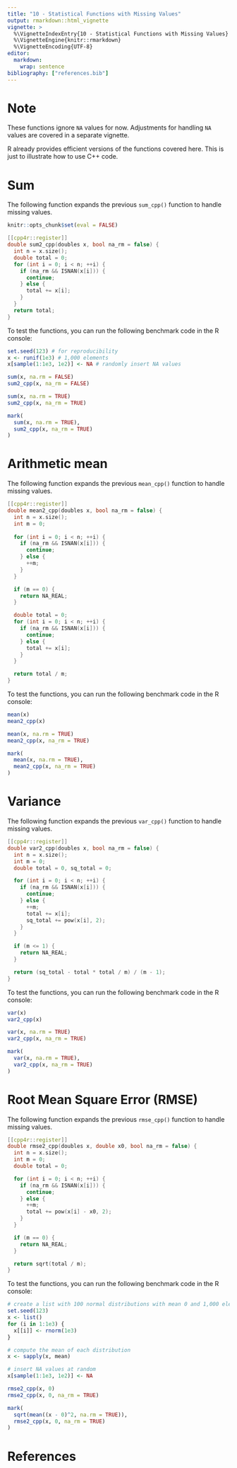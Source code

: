 ```yaml
---
title: "10 - Statistical Functions with Missing Values"
output: rmarkdown::html_vignette
vignette: >
  %\VignetteIndexEntry{10 - Statistical Functions with Missing Values}
  %\VignetteEngine{knitr::rmarkdown}
  %\VignetteEncoding{UTF-8}
editor:
  markdown:
    wrap: sentence
bibliography: ["references.bib"]
---
```


# Note

These functions ignore `NA` values for now. Adjustments for handling `NA` values are covered in a separate vignette.

R already provides efficient versions of the functions covered here. This is just to illustrate how to use C++ code.

# Sum

The following function expands the previous `sum_cpp()` function to handle missing values.

```r
knitr::opts_chunk$set(eval = FALSE)
```

```cpp
[[cpp4r::register]]
double sum2_cpp(doubles x, bool na_rm = false) {
  int n = x.size();
  double total = 0;
  for (int i = 0; i < n; ++i) {
    if (na_rm && ISNAN(x[i])) {
      continue;
    } else {
      total += x[i];
    }
  }
  return total;
}
```


To test the functions, you can run the following benchmark code in the R console:

```r
set.seed(123) # for reproducibility
x <- runif(1e3) # 1,000 elements
x[sample(1:1e3, 1e2)] <- NA # randomly insert NA values

sum(x, na.rm = FALSE)
sum2_cpp(x, na_rm = FALSE)

sum(x, na.rm = TRUE)
sum2_cpp(x, na_rm = TRUE)

mark(
  sum(x, na.rm = TRUE),
  sum2_cpp(x, na_rm = TRUE)
)
```

# Arithmetic mean

The following function expands the previous `mean_cpp()` function to handle missing values.

```cpp
[[cpp4r::register]]
double mean2_cpp(doubles x, bool na_rm = false) {
  int n = x.size();
  int m = 0;
  
  for (int i = 0; i < n; ++i) {
    if (na_rm && ISNAN(x[i])) {
      continue;
    } else {
      ++m;
    }
  }

  if (m == 0) {
    return NA_REAL;
  }

  double total = 0;
  for (int i = 0; i < n; ++i) {
    if (na_rm && ISNAN(x[i])) {
      continue;
    } else {
      total += x[i];
    }
  }

  return total / m;
}
```

To test the functions, you can run the following benchmark code in the R console:

```r
mean(x)
mean2_cpp(x)

mean(x, na.rm = TRUE)
mean2_cpp(x, na_rm = TRUE)

mark(
  mean(x, na.rm = TRUE),
  mean2_cpp(x, na_rm = TRUE)
)
```

# Variance

The following function expands the previous `var_cpp()` function to handle missing values.

```cpp
[[cpp4r::register]]
double var2_cpp(doubles x, bool na_rm = false) {
  int n = x.size();
  int m = 0;
  double total = 0, sq_total = 0;

  for (int i = 0; i < n; ++i) {
    if (na_rm && ISNAN(x[i])) {
      continue;
    } else {
      ++m;
      total += x[i];
      sq_total += pow(x[i], 2);
    }
  }

  if (m <= 1) {
    return NA_REAL;
  }

  return (sq_total - total * total / m) / (m - 1);
}
```

To test the functions, you can run the following benchmark code in the R console:

```r
var(x)
var2_cpp(x)

var(x, na.rm = TRUE)
var2_cpp(x, na_rm = TRUE)

mark(
  var(x, na.rm = TRUE),
  var2_cpp(x, na_rm = TRUE)
)
```

# Root Mean Square Error (RMSE)

The following function expands the previous `rmse_cpp()` function to handle missing values.

```cpp
[[cpp4r::register]]
double rmse2_cpp(doubles x, double x0, bool na_rm = false) {
  int n = x.size();
  int m = 0;
  double total = 0;

  for (int i = 0; i < n; ++i) {
    if (na_rm && ISNAN(x[i])) {
      continue;
    } else {
      ++m;
      total += pow(x[i] - x0, 2);
    }
  }

  if (m == 0) {
    return NA_REAL;
  }

  return sqrt(total / m);
}
```

To test the functions, you can run the following benchmark code in the R console:

```r
# create a list with 100 normal distributions with mean 0 and 1,000 elements each
set.seed(123)
x <- list()
for (i in 1:1e3) {
  x[[i]] <- rnorm(1e3)
}

# compute the mean of each distribution
x <- sapply(x, mean)

# insert NA values at random
x[sample(1:1e3, 1e2)] <- NA

rmse2_cpp(x, 0)
rmse2_cpp(x, 0, na_rm = TRUE)

mark(
  sqrt(mean((x - 0)^2, na.rm = TRUE)),
  rmse2_cpp(x, 0, na_rm = TRUE)
)
```

# References

